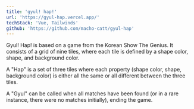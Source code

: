 ```yaml
---
title: 'gyul! hap!'
url: 'https://gyul-hap.vercel.app/'
techStack: 'Vue, Tailwinds'
github: 'https://github.com/macho-catt/gyul-hap'
---
```


Gyul! Hap! is based on a game from the Korean Show The Genius. It consists of a grid of nine tiles, where each tile is defined by a shape color, shape, and background color.

A "Hap" is a set of three tiles where each property (shape color, shape, background color) is either all the same or all different between the three tiles.

A "Gyul" can be called when all matches have been found (or in a rare instance, there were no matches initially), ending the game.
